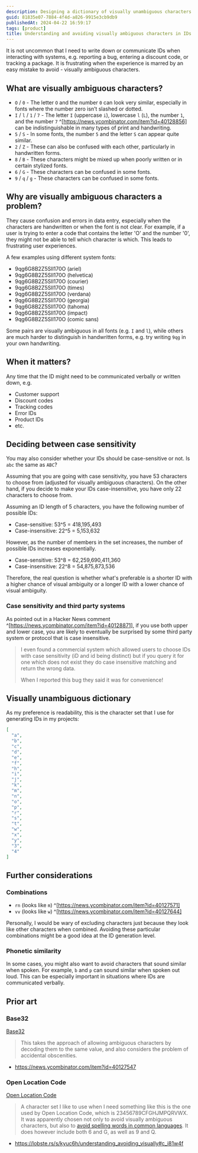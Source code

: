 ```yaml
---
description: Designing a dictionary of visually unambiguous characters for IDs.
guid: 81835e07-7884-4f4d-a826-9915e3cb9db9
publishedAt: 2024-04-22 16:59:17
tags: [product]
title: Understanding and avoiding visually ambiguous characters in IDs
---
```


It is not uncommon that I need to write down or communicate IDs when interacting with systems, e.g. reporting a bug, entering a discount code, or tracking a package. It is frustrating when the experience is marred by an easy mistake to avoid - visually ambiguous characters.

## What are visually ambiguous characters?

* `O` / `0` - The letter `O` and the number `0` can look very similar, especially in fonts where the number zero isn’t slashed or dotted.
* `I` / `l` / `1` / `7` - The letter `I` (uppercase `i`), lowercase `l` (`L`), the number `1`, and the number `7` ^[https://news.ycombinator.com/item?id=40128856] can be indistinguishable in many types of print and handwriting.
* `5` / `S` - In some fonts, the number `5` and the letter `S` can appear quite similar.
* `2` / `Z` - These can also be confused with each other, particularly in handwritten forms.
* `8` / `B` - These characters might be mixed up when poorly written or in certain stylized fonts.
* `6` / `G` - These characters can be confused in some fonts.
* `9` / `q` / `g` - These characters can be confused in some fonts.

## Why are visually ambiguous characters a problem?

They cause confusion and errors in data entry, especially when the characters are handwritten or when the font is not clear. For example, if a user is trying to enter a code that contains the letter 'O' and the number '0', they might not be able to tell which character is which. This leads to frustrating user experiences.

A few examples using different system fonts:

<ul>
  <li><span style={{fontFamily: 'arial'}}>9qg6G8B2Z5SIl170O</span> (ariel)</li>
  <li><span style={{fontFamily: 'helvetica'}}>9qg6G8B2Z5SIl170O</span> (helvetica)</li>
  <li><span style={{fontFamily: 'courier'}}>9qg6G8B2Z5SIl170O</span> (courier)</li>
  <li><span style={{fontFamily: 'times'}}>9qg6G8B2Z5SIl170O</span> (times)</li>
  <li><span style={{fontFamily: 'verdana'}}>9qg6G8B2Z5SIl170O</span> (verdana)</li>
  <li><span style={{fontFamily: 'georgia'}}>9qg6G8B2Z5SIl170O</span> (georgia)</li>
  <li><span style={{fontFamily: 'tahoma'}}>9qg6G8B2Z5SIl170O</span> (tahoma)</li>
  <li><span style={{fontFamily: 'impact'}}>9qg6G8B2Z5SIl170O</span> (impact)</li>
  <li><span style={{fontFamily: 'comic sans ms'}}>9qg6G8B2Z5SIl170O</span> (comic sans)</li>
</ul>

Some pairs are visually ambiguous in all fonts (e.g. `I` and `l`), while others are much harder to distinguish in handwritten forms, e.g. try writing `9qg` in your own handwriting.

## When it matters?

Any time that the ID might need to be communicated verbally or written down, e.g.

* Customer support
* Discount codes
* Tracking codes
* Error IDs
* Product IDs
* etc.

## Deciding between case sensitivity

You may also consider whether your IDs should be case-sensitive or not. Is `abc` the same as `ABC`?

Assuming that you are going with case sensitivity, you have 53 characters to choose from (adjusted for visually ambiguous characters). On the other hand, if you decide to make your IDs case-insensitive, you have only 22 characters to choose from.

Assuming an ID length of 5 characters, you have the following number of possible IDs:

* Case-sensitive: 53^5 = 418,195,493
* Case-insensitive: 22^5 = 5,153,632

However, as the number of members in the set increases, the number of possible IDs increases exponentially.

* Case-sensitive: 53^8 = 62,259,690,411,360
* Case-insensitive: 22^8 = 54,875,873,536

Therefore, the real question is whether what's preferable is a shorter ID with a higher chance of visual ambiguity or a longer ID with a lower chance of visual ambiguity.

### Case sensitivity and third party systems

As pointed out in a Hacker News comment ^[https://news.ycombinator.com/item?id=40128871], if you use both upper and lower case, you are likely to eventually be surprised by some third party system or protocol that is case insensitive.

> I even found a commercial system which allowed users to choose IDs with case sensitivity (iD and id being distinct) but if you query it for one which does not exist they do case insensitive matching and return the wrong data.
> 
> When I reported this bug they said it was for convenience!

## Visually unambiguous dictionary

As my preference is readability, this is the character set that I use for generating IDs in my projects:

```json
[
  "a",
  "b",
  "c",
  "d",
  "e",
  "f",
  "h",
  "i",
  "j",
  "k",
  "m",
  "n",
  "o",
  "p",
  "r",
  "s",
  "t",
  "w",
  "x",
  "y",
  "3",
  "4"
]
```

## Further considerations

### Combinations

* `rn` (looks like `m`) ^[https://news.ycombinator.com/item?id=40127571]
* `vv` (looks like `w`) ^[https://news.ycombinator.com/item?id=40127644]

Personally, I would be wary of excluding characters just because they look like other characters when combined. Avoiding these particular combinations might be a good idea at the ID generation level.

### Phonetic similarity

In some cases, you might also want to avoid characters that sound similar when spoken. For example, `b` and `p` can sound similar when spoken out loud. This can be especially important in situations where IDs are communicated verbally.

## Prior art

### Base32

[Base32](https://www.crockford.com/base32.html)

> This takes the approach of allowing ambiguous characters by decoding them to the same value, and also considers the problem of accidental obscenities.

- https://news.ycombinator.com/item?id=40127547

### Open Location Code

[Open Location Code](https://github.com/google/open-location-code)

> A character set I like to use when I need something like this is the one used by Open Location Code, which is 23456789CFGHJMPQRVWX. It was apparently chosen not only to avoid visually ambiguous characters, but also to [avoid spelling words in common languages](https://github.com/google/open-location-code/wiki/Evaluation-of-Location-Encoding-Systems#open-location-code). It does however include both 6 and G, as well as 9 and Q.

- https://lobste.rs/s/kyuc6h/understanding_avoiding_visually#c_i81w4f